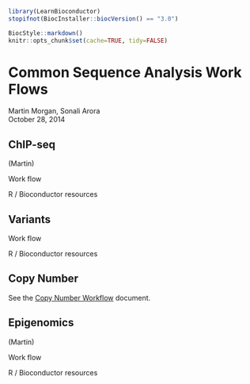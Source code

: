 <!--
%\VignetteIndexEntry{02.2 Other Sequence Analysis Work Flows}
%\VignettePackage{LearnBioconductor}
%\VignetteEngine{knitr::knitr}
-->

```r
library(LearnBioconductor)
stopifnot(BiocInstaller::biocVersion() == "3.0")
```

```r
BiocStyle::markdown()
knitr::opts_chunk$set(cache=TRUE, tidy=FALSE)
```

# Common Sequence Analysis Work Flows

Martin Morgan, Sonali Arora<br/>
October 28, 2014

## ChIP-seq

(Martin)

Work flow

R / Bioconductor resources

## Variants

Work flow

R / Bioconductor resources

## Copy Number

See the [Copy Number Workflow](./B02.2.3_CopyNumber.Rmd) document.

## Epigenomics

(Martin)

Work flow

R / Bioconductor resources
